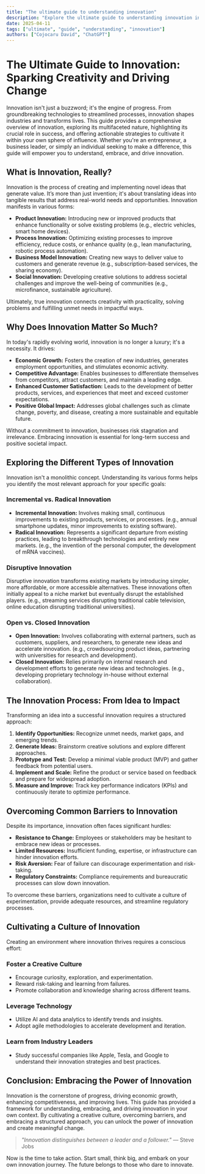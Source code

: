 ```yaml
---
title: "The ultimate guide to understanding innovation"
description: "Explore the ultimate guide to understanding innovation in this detailed guide, offering insights, strategies, and practical tips to enhance your understanding and application of the topic."
date: 2025-04-11
tags: ["ultimate", "guide", "understanding", "innovation"]
authors: ["Cojocaru David", "ChatGPT"]
---
```


# The Ultimate Guide to Innovation: Sparking Creativity and Driving Change

Innovation isn't just a buzzword; it's the engine of progress. From groundbreaking technologies to streamlined processes, innovation shapes industries and transforms lives. This guide provides a comprehensive overview of innovation, exploring its multifaceted nature, highlighting its crucial role in success, and offering actionable strategies to cultivate it within your own sphere of influence. Whether you're an entrepreneur, a business leader, or simply an individual seeking to make a difference, this guide will empower you to understand, embrace, and drive innovation.

## What is Innovation, Really?

Innovation is the process of creating and implementing novel ideas that generate value. It’s more than just invention; it's about translating ideas into tangible results that address real-world needs and opportunities. Innovation manifests in various forms:

- **Product Innovation:** Introducing new or improved products that enhance functionality or solve existing problems (e.g., electric vehicles, smart home devices).
- **Process Innovation:** Optimizing existing processes to improve efficiency, reduce costs, or enhance quality (e.g., lean manufacturing, robotic process automation).
- **Business Model Innovation:** Creating new ways to deliver value to customers and generate revenue (e.g., subscription-based services, the sharing economy).
- **Social Innovation:** Developing creative solutions to address societal challenges and improve the well-being of communities (e.g., microfinance, sustainable agriculture).

Ultimately, true innovation connects creativity with practicality, solving problems and fulfilling unmet needs in impactful ways.

## Why Does Innovation Matter So Much?

In today's rapidly evolving world, innovation is no longer a luxury; it's a necessity. It drives:

- **Economic Growth:** Fosters the creation of new industries, generates employment opportunities, and stimulates economic activity.
- **Competitive Advantage:** Enables businesses to differentiate themselves from competitors, attract customers, and maintain a leading edge.
- **Enhanced Customer Satisfaction:** Leads to the development of better products, services, and experiences that meet and exceed customer expectations.
- **Positive Global Impact:** Addresses global challenges such as climate change, poverty, and disease, creating a more sustainable and equitable future.

Without a commitment to innovation, businesses risk stagnation and irrelevance. Embracing innovation is essential for long-term success and positive societal impact.

## Exploring the Different Types of Innovation

Innovation isn't a monolithic concept. Understanding its various forms helps you identify the most relevant approach for your specific goals:

### Incremental vs. Radical Innovation

- **Incremental Innovation:** Involves making small, continuous improvements to existing products, services, or processes. (e.g., annual smartphone updates, minor improvements to existing software).
- **Radical Innovation:** Represents a significant departure from existing practices, leading to breakthrough technologies and entirely new markets. (e.g., the invention of the personal computer, the development of mRNA vaccines).

### Disruptive Innovation

Disruptive innovation transforms existing markets by introducing simpler, more affordable, or more accessible alternatives. These innovations often initially appeal to a niche market but eventually disrupt the established players. (e.g., streaming services disrupting traditional cable television, online education disrupting traditional universities).

### Open vs. Closed Innovation

- **Open Innovation:** Involves collaborating with external partners, such as customers, suppliers, and researchers, to generate new ideas and accelerate innovation. (e.g., crowdsourcing product ideas, partnering with universities for research and development).
- **Closed Innovation:** Relies primarily on internal research and development efforts to generate new ideas and technologies. (e.g., developing proprietary technology in-house without external collaboration).

## The Innovation Process: From Idea to Impact

Transforming an idea into a successful innovation requires a structured approach:

1.  **Identify Opportunities:** Recognize unmet needs, market gaps, and emerging trends.
2.  **Generate Ideas:** Brainstorm creative solutions and explore different approaches.
3.  **Prototype and Test:** Develop a minimal viable product (MVP) and gather feedback from potential users.
4.  **Implement and Scale:** Refine the product or service based on feedback and prepare for widespread adoption.
5.  **Measure and Improve:** Track key performance indicators (KPIs) and continuously iterate to optimize performance.

## Overcoming Common Barriers to Innovation

Despite its importance, innovation often faces significant hurdles:

- **Resistance to Change:** Employees or stakeholders may be hesitant to embrace new ideas or processes.
- **Limited Resources:** Insufficient funding, expertise, or infrastructure can hinder innovation efforts.
- **Risk Aversion:** Fear of failure can discourage experimentation and risk-taking.
- **Regulatory Constraints:** Compliance requirements and bureaucratic processes can slow down innovation.

To overcome these barriers, organizations need to cultivate a culture of experimentation, provide adequate resources, and streamline regulatory processes.

## Cultivating a Culture of Innovation

Creating an environment where innovation thrives requires a conscious effort:

### Foster a Creative Culture

- Encourage curiosity, exploration, and experimentation.
- Reward risk-taking and learning from failures.
- Promote collaboration and knowledge sharing across different teams.

### Leverage Technology

- Utilize AI and data analytics to identify trends and insights.
- Adopt agile methodologies to accelerate development and iteration.

### Learn from Industry Leaders

- Study successful companies like Apple, Tesla, and Google to understand their innovation strategies and best practices.

## Conclusion: Embracing the Power of Innovation

Innovation is the cornerstone of progress, driving economic growth, enhancing competitiveness, and improving lives. This guide has provided a framework for understanding, embracing, and driving innovation in your own context. By cultivating a creative culture, overcoming barriers, and embracing a structured approach, you can unlock the power of innovation and create meaningful change.

> _"Innovation distinguishes between a leader and a follower."_ — Steve Jobs

Now is the time to take action. Start small, think big, and embark on your own innovation journey. The future belongs to those who dare to innovate.
